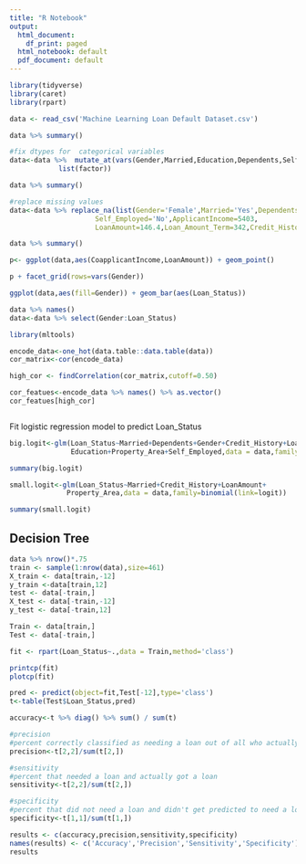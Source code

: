 ---
title: "R Notebook"
output:
  html_document:
    df_print: paged
  html_notebook: default
  pdf_document: default
---

```{r,message=FALSE}
library(tidyverse)
library(caret)
library(rpart)
```

```{r,message=FALSE}
data <- read_csv('Machine Learning Loan Default Dataset.csv')
```

```{r}
data %>% summary()
```
```{r}
#fix dtypes for  categorical variables
data<-data %>%  mutate_at(vars(Gender,Married,Education,Dependents,Self_Employed,Property_Area,Loan_Status,Credit_History),
            list(factor))
```

```{r}
data %>% summary()
```

```{r}
#replace missing values
data<-data %>% replace_na(list(Gender='Female',Married='Yes',Dependents='0',
                     Self_Employed='No',ApplicantIncome=5403,
                     LoanAmount=146.4,Loan_Amount_Term=342,Credit_History='1'))
```


```{r}
data %>% summary()
```

```{r}
p<- ggplot(data,aes(CoapplicantIncome,LoanAmount)) + geom_point()

p + facet_grid(rows=vars(Gender))
```

```{r}
ggplot(data,aes(fill=Gender)) + geom_bar(aes(Loan_Status))
```

```{r}
data %>% names()
data<-data %>% select(Gender:Loan_Status)
```

```{r}
library(mltools)
```

```{r}
encode_data<-one_hot(data.table::data.table(data))
cor_matrix<-cor(encode_data)

high_cor <- findCorrelation(cor_matrix,cutoff=0.50)

cor_featues<-encode_data %>% names() %>% as.vector()
cor_featues[high_cor]
```
```{r}

```


Fit logistic regression model to predict Loan_Status
```{r}
big.logit<-glm(Loan_Status~Married+Dependents+Gender+Credit_History+LoanAmount+
               Education+Property_Area+Self_Employed,data = data,family=binomial(link=logit))
```

```{r}
summary(big.logit)
```

```{r}
small.logit<-glm(Loan_Status~Married+Credit_History+LoanAmount+
              Property_Area,data = data,family=binomial(link=logit))
```

```{r}
summary(small.logit)
```


## Decision Tree


```{r}
data %>% nrow()*.75
train <- sample(1:nrow(data),size=461)
X_train <- data[train,-12]
y_train <-data[train,12]
test <- data[-train,]
X_test <- data[-train,-12]
y_test <- data[-train,12]

Train <- data[train,]
Test <- data[-train,]
```


```{r}
fit <- rpart(Loan_Status~.,data = Train,method='class')
```

```{r}
printcp(fit)
plotcp(fit)
```

```{r}
pred <- predict(object=fit,Test[-12],type='class')
t<-table(Test$Loan_Status,pred)
```

```{r}
accuracy<-t %>% diag() %>% sum() / sum(t)
```


```{r}
#precision
#percent correctly classified as needing a loan out of all who actually had a loan.
precision<-t[2,2]/sum(t[2,])
```

```{r}
#sensitivity
#percent that needed a loan and actually got a loan 
sensitivity<-t[2,2]/sum(t[2,])
```

```{r}
#specificity
#percent that did not need a loan and didn't get predicted to need a loan
specificity<-t[1,1]/sum(t[1,])
```

```{r}
results <- c(accuracy,precision,sensitivity,specificity)
names(results) <- c('Accuracy','Precision','Sensitivity','Specificity')
results
```

